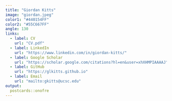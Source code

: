 ```yaml
---
title: "Giordan Kitts"
image: "giordan.jpeg"
color1: "#440154FF"
color2: "#55C667FF"
angle: 130
links:
  - label: CV
    url: "CV.pdf"
  - label: LinkedIn
    url: "https://www.linkedin.com/in/giordan-kitts/"    
  - label: Google Scholar
    url: "https://scholar.google.com/citations?hl=en&user=xhXHMPIAAAAJ"
  - label: GitHub
    url: "https://glkitts.github.io"
  - label: Email
    url: "mailto:gkitts@ucsc.edu"
output:
  postcards::onofre
---
```


